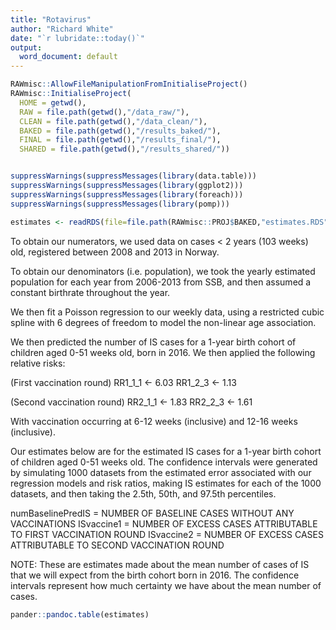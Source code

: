 ---
title: "Rotavirus"
author: "Richard White"
date: "`r lubridate::today()`"
output:
  word_document: default
---

```{r setup, message=FALSE, warning=FALSE, include=FALSE}
RAWmisc::AllowFileManipulationFromInitialiseProject()
RAWmisc::InitialiseProject(
  HOME = getwd(),
  RAW = file.path(getwd(),"/data_raw/"),
  CLEAN = file.path(getwd(),"/data_clean/"),
  BAKED = file.path(getwd(),"/results_baked/"),
  FINAL = file.path(getwd(),"/results_final/"),
  SHARED = file.path(getwd(),"/results_shared/"))


suppressWarnings(suppressMessages(library(data.table)))
suppressWarnings(suppressMessages(library(ggplot2)))
suppressWarnings(suppressMessages(library(foreach)))
suppressWarnings(suppressMessages(library(pomp)))

estimates <- readRDS(file=file.path(RAWmisc::PROJ$BAKED,"estimates.RDS"))
```

To obtain our numerators, we used data on cases < 2 years (103 weeks) old, registered between 2008 and 2013 in Norway.

To obtain our denominators (i.e. population), we took the yearly estimated population for each year from 2006-2013 from SSB, and then assumed a constant birthrate throughout the year.

We then fit a Poisson regression to our weekly data, using a restricted cubic spline with 6 degrees of freedom to model the non-linear age association.

We then predicted the number of IS cases for a 1-year birth cohort of children aged 0-51 weeks old, born in 2016. We then applied the following relative risks:

(First vaccination round)
RR1_1_1 <- 6.03
RR1_2_3 <- 1.13

(Second vaccination round)
RR2_1_1 <- 1.83
RR2_2_3 <- 1.61

With vaccination occurring at 6-12 weeks (inclusive) and 12-16 weeks (inclusive).

Our estimates below are for the estimated IS cases for a 1-year birth cohort of children aged 0-51 weeks old. The confidence intervals were generated by simulating 1000 datasets from the estimated error associated with our regression models and risk ratios, making IS estimates for each of the 1000 datasets, and then taking the 2.5th, 50th, and 97.5th percentiles.

numBaselinePredIS = NUMBER OF BASELINE CASES WITHOUT ANY VACCINATIONS
ISvaccine1 = NUMBER OF EXCESS CASES ATTRIBUTABLE TO FIRST VACCINATION ROUND
ISvaccine2 = NUMBER OF EXCESS CASES ATTRIBUTABLE TO SECOND VACCINATION ROUND

NOTE: These are estimates made about the mean number of cases of IS that we will expect from the birth cohort born in 2016. The confidence intervals represent how much certainty we have about the mean number of cases.

```{r, echo=FALSE, results='asis'}
pander::pandoc.table(estimates)
```